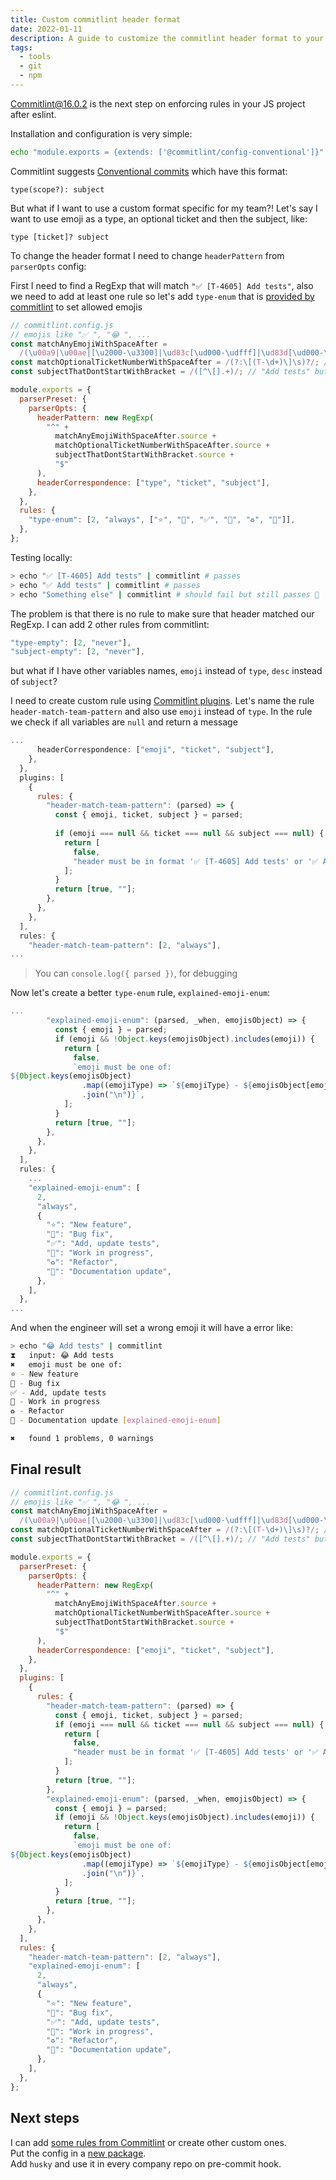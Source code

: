```yaml
---
title: Custom commitlint header format
date: 2022-01-11
description: A guide to customize the commitlint header format to your need and use it as convention in your git repository.
tags:
  - tools
  - git
  - npm
---
```


[Commitlint@16.0.2](https://commitlint.js.org/) is the next step on enforcing rules in your JS project after eslint.

Installation and configuration is very simple:

```bash
echo "module.exports = {extends: ['@commitlint/config-conventional']}" > commitlint.config.js
```

Commitlint suggests [Conventional commits](https://www.conventionalcommits.org/en/) which have this format:

```
type(scope?): subject
```

But what if I want to use a custom format specific for my team?! Let's say I want to use emoji as a type, an optional ticket and then the subject, like:

```
type [ticket]? subject
```

To change the header format I need to change `headerPattern` from `parserOpts` config:

First I need to find a RegExp that will match `"✅ [T-4605] Add tests"`, also we need to add at least one rule so let's add `type-enum` that is [provided by commitlint](https://commitlint.js.org/#/reference-rules) to set allowed emojis

```js
// commitlint.config.js
// emojis like "✅ ", "😂 ", ...
const matchAnyEmojiWithSpaceAfter =
  /(\u00a9|\u00ae|[\u2000-\u3300]|\ud83c[\ud000-\udfff]|\ud83d[\ud000-\udfff]|\ud83e[\ud000-\udfff])\s/;
const matchOptionalTicketNumberWithSpaceAfter = /(?:\[(T-\d+)\]\s)?/; // "[T-4605] ", "[T-1]"
const subjectThatDontStartWithBracket = /([^\[].+)/; // "Add tests" but don't allow "[ Add tests"

module.exports = {
  parserPreset: {
    parserOpts: {
      headerPattern: new RegExp(
        "^" +
          matchAnyEmojiWithSpaceAfter.source +
          matchOptionalTicketNumberWithSpaceAfter.source +
          subjectThatDontStartWithBracket.source +
          "$"
      ),
      headerCorrespondence: ["type", "ticket", "subject"],
    },
  },
  rules: {
    "type-enum": [2, "always", ["⭐️", "🐞", "✅", "🚧", "♻️", "📝"]],
  },
};
```

Testing locally:

```bash
> echo "✅ [T-4605] Add tests" | commitlint # passes
> echo "✅ Add tests" | commitlint # passes
> echo "Something else" | commitlint # should fail but still passes 🤔
```

The problem is that there is no rule to make sure that header matched our RegExp. I can add 2 other rules from commitlint:

```js
"type-empty": [2, "never"],
"subject-empty": [2, "never"],
```

but what if I have other variables names, `emoji` instead of `type`, `desc` instead of `subject`?

I need to create custom rule using [Commitlint plugins](https://commitlint.js.org/#/reference-plugins). 
Let's name the rule `header-match-team-pattern` and also use `emoji` instead of `type`. In the rule we check if all variables are `null` and return a message

```js
...
      headerCorrespondence: ["emoji", "ticket", "subject"],
    },
  },
  plugins: [
    {
      rules: {
        "header-match-team-pattern": (parsed) => {
          const { emoji, ticket, subject } = parsed;
          
          if (emoji === null && ticket === null && subject === null) {
            return [
              false,
              "header must be in format '✅ [T-4605] Add tests' or '✅ Add tests'",
            ];
          }
          return [true, ""];
        },
      },
    },
  ],
  rules: {
    "header-match-team-pattern": [2, "always"],
...
```

> You can `console.log({ parsed })`, for debugging

Now let's create a better `type-enum` rule, `explained-emoji-enum`:

```js
...
        "explained-emoji-enum": (parsed, _when, emojisObject) => {
          const { emoji } = parsed;
          if (emoji && !Object.keys(emojisObject).includes(emoji)) {
            return [
              false,
              `emoji must be one of:
${Object.keys(emojisObject)
                .map((emojiType) => `${emojiType} - ${emojisObject[emojiType]}`)
                .join("\n")}`,
            ];
          }
          return [true, ""];
        },
      },
    },
  ],
  rules: {
    ...
    "explained-emoji-enum": [
      2,
      "always",
      {
        "⭐️": "New feature",
        "🐞": "Bug fix",
        "✅": "Add, update tests",
        "🚧": "Work in progress",
        "♻️": "Refactor",
        "📝": "Documentation update",
      },
    ],
  },
...
```

And when the engineer will set a wrong emoji it will have a error like:

```bash
> echo "😂 Add tests" | commitlint                                                                                                                                 
⧗   input: 😂 Add tests
✖   emoji must be one of:
⭐️ - New feature
🐞 - Bug fix
✅ - Add, update tests
🚧 - Work in progress
♻️ - Refactor
📝 - Documentation update [explained-emoji-enum]

✖   found 1 problems, 0 warnings
```

## Final result

```js
// commitlint.config.js
// emojis like "✅ ", "😂 ", ...
const matchAnyEmojiWithSpaceAfter =
  /(\u00a9|\u00ae|[\u2000-\u3300]|\ud83c[\ud000-\udfff]|\ud83d[\ud000-\udfff]|\ud83e[\ud000-\udfff])\s/;
const matchOptionalTicketNumberWithSpaceAfter = /(?:\[(T-\d+)\]\s)?/; // "[T-4605] ", "[T-1]"
const subjectThatDontStartWithBracket = /([^\[].+)/; // "Add tests" but don't allow "[ Add tests"

module.exports = {
  parserPreset: {
    parserOpts: {
      headerPattern: new RegExp(
        "^" +
          matchAnyEmojiWithSpaceAfter.source +
          matchOptionalTicketNumberWithSpaceAfter.source +
          subjectThatDontStartWithBracket.source +
          "$"
      ),
      headerCorrespondence: ["emoji", "ticket", "subject"],
    },
  },
  plugins: [
    {
      rules: {
        "header-match-team-pattern": (parsed) => {
          const { emoji, ticket, subject } = parsed;
          if (emoji === null && ticket === null && subject === null) {
            return [
              false,
              "header must be in format '✅ [T-4605] Add tests' or '✅ Add tests'",
            ];
          }
          return [true, ""];
        },
        "explained-emoji-enum": (parsed, _when, emojisObject) => {
          const { emoji } = parsed;
          if (emoji && !Object.keys(emojisObject).includes(emoji)) {
            return [
              false,
              `emoji must be one of:
${Object.keys(emojisObject)
                .map((emojiType) => `${emojiType} - ${emojisObject[emojiType]}`)
                .join("\n")}`,
            ];
          }
          return [true, ""];
        },
      },
    },
  ],
  rules: {
    "header-match-team-pattern": [2, "always"],
    "explained-emoji-enum": [
      2,
      "always",
      {
        "⭐️": "New feature",
        "🐞": "Bug fix",
        "✅": "Add, update tests",
        "🚧": "Work in progress",
        "♻️": "Refactor",
        "📝": "Documentation update",
      },
    ],
  },
};
```

## Next steps

I can add [some rules from Commitlint](https://commitlint.js.org/#/reference-rules) or create other custom ones.   
Put the config in a [new package](https://commitlint.js.org/#/concepts-shareable-config).  
Add `husky` and use it in every company repo on pre-commit hook.  
